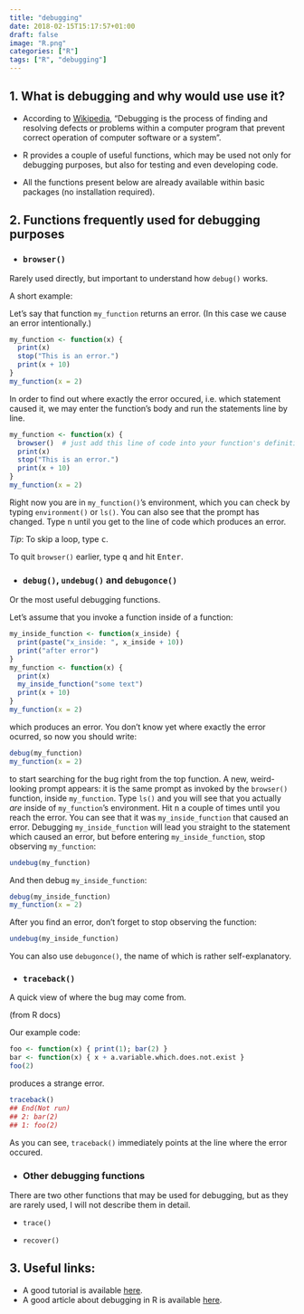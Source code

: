 ```yaml
---
title: "debugging"
date: 2018-02-15T15:17:57+01:00
draft: false
image: "R.png"
categories: ["R"]
tags: ["R", "debugging"]
---
```


## 1. What is debugging and why would use use it?

* According to [Wikipedia](https://en.wikipedia.org/wiki/Debugging), "Debugging is the process of finding and resolving defects or problems within a computer program that prevent correct operation of computer software or a system".

* R provides a couple of useful functions, which may be used not only for debugging purposes, but also for testing and even developing code.

* All the functions present below are already available within basic packages (no installation required).

## 2. Functions frequently used for debugging purposes

* ### `browser()` 

Rarely used directly, but important to understand how `debug()` works.

A short example:

Let's say that function `my_function` returns an error. (In this case we cause an error intentionally.)

```r
my_function <- function(x) {
  print(x)
  stop("This is an error.")
  print(x + 10)
}
my_function(x = 2)
```

In order to find out where exactly the error occured, i.e. which statement caused it, we may enter the function's body and run the statements line by line.
```r
my_function <- function(x) {
  browser()  # just add this line of code into your function's definition 
  print(x)
  stop("This is an error.")
  print(x + 10)
}
my_function(x = 2)
```
Right now you are in `my_function()`'s environment, which you can check by typing `environment()` or `ls()`. You can also see that the prompt has changed. Type <kbd>n</kbd> until you get to the line of code which produces an error.

*Tip*: To skip a loop, type <kbd>c</kbd>.

To quit `browser()` earlier, type <kbd>q</kbd> and hit <kbd>Enter</kbd>.

* ### `debug()`, `undebug()` and `debugonce()`

Or the most useful debugging functions.

Let's assume that you invoke a function inside of a function:

```r
my_inside_function <- function(x_inside) {
  print(paste("x_inside: ", x_inside + 10))
  print("after error")
}
my_function <- function(x) {
  print(x)
  my_inside_function("some text")
  print(x + 10)
}
my_function(x = 2)
```

which produces an error. You don't know yet where exactly the error ocurred, so now you should write:

```r
debug(my_function)
my_function(x = 2)
```

to start searching for the bug right from the top function. A new, weird-looking prompt appears: it is the same prompt as invoked by the `browser()` function, inside `my_function`. Type `ls()` and you will see that you actually *are* inside of `my_function`'s environment. Hit <kbd>n</kbd> a couple of times until you reach the error. You can see that it was `my_inside_function` that caused an error. Debugging `my_inside_function` will lead you straight to the statement which caused an error, but before entering `my_inside_function`, stop observing `my_function`:

```r
undebug(my_function)
```

And then debug `my_inside_function`:

```r
debug(my_inside_function)
my_function(x = 2)
```

After you find an error, don't forget to stop observing the function:

```r
undebug(my_inside_function)
```

You can also use `debugonce()`, the name of which is rather self-explanatory.

* ### `traceback()` 

A quick view of where the bug may come from.


(from R docs)


Our example code:
```r
foo <- function(x) { print(1); bar(2) }
bar <- function(x) { x + a.variable.which.does.not.exist }
foo(2)
```

produces a strange error.

```r
traceback()
## End(Not run)
## 2: bar(2)
## 1: foo(2)
```

As you can see, `traceback()` immediately points at the line where the error occured.


* ### Other debugging functions

There are two other functions that may be used for debugging, but as they are rarely used, I will not describe them in detail.

* `trace()` 

* `recover()`


## 3. Useful links:

* A good tutorial is available [here](https://www.youtube.com/watch?v=-yy_3htRHdU).
* A good article about debugging in R is available [here](http://seananderson.ca/2013/08/23/debugging-r.html).
